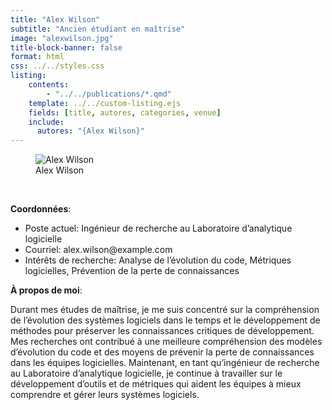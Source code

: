 ```yaml
---
title: "Alex Wilson"
subtitle: "Ancien étudiant en maîtrise"
image: "alexwilson.jpg"
title-block-banner: false
format: html
css: ../../styles.css
listing:
    contents:
        - "../../publications/*.qmd"
    template: ../../custom-listing.ejs
    fields: [title, autores, categories, venue]
    include:
      autores: "{Alex Wilson}"
---
```


::: {.profile-image}
![Alex Wilson](alexwilson.jpg "Alex Wilson")
:::
<br>

**Coordonnées**:

- Poste actuel: Ingénieur de recherche au Laboratoire d'analytique logicielle
- Courriel: alex.wilson@example.com
- Intérêts de recherche: Analyse de l'évolution du code, Métriques logicielles, Prévention de la perte de connaissances

**À propos de moi**:

Durant mes études de maîtrise, je me suis concentré sur la compréhension de l'évolution des systèmes logiciels dans le temps et le développement de méthodes pour préserver les connaissances critiques de développement. Mes recherches ont contribué à une meilleure compréhension des modèles d'évolution du code et des moyens de prévenir la perte de connaissances dans les équipes logicielles. Maintenant, en tant qu'ingénieur de recherche au Laboratoire d'analytique logicielle, je continue à travailler sur le développement d'outils et de métriques qui aident les équipes à mieux comprendre et gérer leurs systèmes logiciels.
